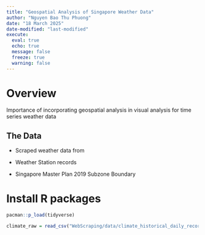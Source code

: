 ```yaml
---
title: "Geospatial Analysis of Singapore Weather Data"
author: "Nguyen Bao Thu Phuong"
date: "18 March 2025" 
date-modified: "last-modified"
execute:
  eval: true
  echo: true
  message: false
  freeze: true
  warning: false
---
```


# Overview

Importance of incorporating geospatial analysis in visual analysis for time series weather data

## The Data

-   Scraped weather data from

-   Weather Station records

-   Singapore Master Plan 2019 Subzone Boundary

# Install R packages

```r
pacman::p_load(tidyverse)
```

```r
climate_raw = read_csv("WebScraping/data/climate_historical_daily_records/Climate_Data_2015_2024_v3.csv")
```
